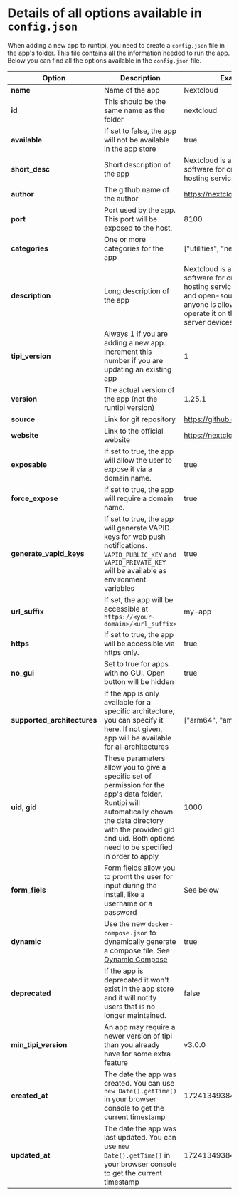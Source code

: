 # Details of all options available in `config.json`

When adding a new app to runtipi, you need to create a `config.json` file in the app's folder. This file contains all the information needed to run the app. Below you can find all the options available in the `config.json` file.

| Option                      | Description                                                                                                                                                                                                                       | Example value                                                                                                                                                                                                                     | Required |
| --------------------------- | --------------------------------------------------------------------------------------------------------------------------------------------------------------------------------------------------------------------------------- | --------------------------------------------------------------------------------------------------------------------------------------------------------------------------------------------------------------------------------- | -------- |
| **name**                    | Name of the app                                                                                                                                                                                                                   | Nextcloud                                                                                                                                                                                                                         | yes      |
| **id**                      | This should be the same name as the folder                                                                                                                                                                                        | nextcloud                                                                                                                                                                                                                         | yes      |
| **available**               | If set to false, the app will not be available in the app store                                                                                                                                                                   | true                                                                                                                                                                                                                              | yes      |
| **short_desc**              | Short description of the app                                                                                                                                                                                                      | Nextcloud is a suite of client-server software for creating and using file hosting services.                                                                                                                                      | yes      |
| **author**                  | The github name of the author                                                                                                                                                                                                     | https://nextcloud.com                                                                                                                                                                                                             | yes      |
| **port**                    | Port used by the app. This port will be exposed to the host.                                                                                                                                                                      | 8100                                                                                                                                                                                                                              | yes      |
| **categories**              | One or more categories for the app                                                                                                                                                                                                | ["utilities", "network"]                                                                                                                                                                                                          | yes      |
| **description**             | Long description of the app                                                                                                                                                                                                       | Nextcloud is a suite of client-server software for creating and using file hosting services. Nextcloud is free and open-source, which means that anyone is allowed to install and operate it on their own private server devices. | yes      |
| **tipi_version**            | Always 1 if you are adding a new app. Increment this number if you are updating an existing app                                                                                                                                   | 1                                                                                                                                                                                                                                 | yes      |
| **version**                 | The actual version of the app (not the runtipi version)                                                                                                                                                                           | 1.25.1                                                                                                                                                                                                                            | yes      |
| **source**                  | Link for git repository                                                                                                                                                                                                           | https://github.com/nextcloud/docker                                                                                                                                                                                               | yes      |
| **website**                 | Link to the official website                                                                                                                                                                                                      | https://nextcloud.com                                                                                                                                                                                                             | no       |
| **exposable**               | If set to true, the app will allow the user to expose it via a domain name.                                                                                                                                                       | true                                                                                                                                                                                                                              | yes      |
| **force_expose**            | If set to true, the app will require a domain name.                                                                                                                                                                               | true                                                                                                                                                                                                                              | no       |
| **generate_vapid_keys**     | If set to true, the app will generate VAPID keys for web push notifications. `VAPID_PUBLIC_KEY` and `VAPID_PRIVATE_KEY` will be available as environment variables                                                                | true                                                                                                                                                                                                                              | no       |
| **url_suffix**              | If set, the app will be accessible at `https://<your-domain>/<url_suffix>`                                                                                                                                                        | my-app                                                                                                                                                                                                                            | no       |
| **https**                   | If set to true, the app will be accessible via https only.                                                                                                                                                                        | true                                                                                                                                                                                                                              | no       |
| **no_gui**                  | Set to true for apps with no GUI. Open button will be hidden                                                                                                                                                                      | true                                                                                                                                                                                                                              | no       |
| **supported_architectures** | If the app is only available for a specific architecture, you can specify it here. If not given, app will be available for all architectures                                                                                      | ["arm64", "amd64"]                                                                                                                                                                                                                | yes      |
| **uid**, **gid**            | These parameters allow you to give a specific set of permission for the app's data folder. Runtipi will automatically chown the data directory with the provided gid and uid. Both options need to be specified in order to apply | 1000                                                                                                                                                                                                                              | no       |
| **form_fiels**              | Form fields allow you to promt the user for input during the install, like a username or a password                                                                                                                               | See below                                                                                                                                                                                                                        | yes      |
| **dynamic**                 | Use the new `docker-compose.json` to dynamically generate a compose file. See [Dynamic Compose](https://runtipi.io/docs/reference/dynamic-compose)                                                                                | true                                                                                                                                                                                                                              | no       |
| **deprecated**              | If the app is deprecated it won't exist in the app store and it will notify users that is no longer maintained.                                                                                                                   | false                                                                                                                                                                                                                             | no       |
| **min_tipi_version**        | An app may require a newer version of tipi than you already have for some extra feature                                                                                                                                           | v3.0.0                                                                                                                                                                                                                            | no       |
| **created_at**              | The date the app was created. You can use `new Date().getTime()` in your browser console to get the current timestamp                                                                                                             | 1724134938430                                                                                                                                                                                                                     | no       |
| **updated_at**              | The date the app was last updated. You can use `new Date().getTime()` in your browser console to get the current timestamp                                                                                                        | 1724134938430                                                                                                                                                                                                                     | no       |
